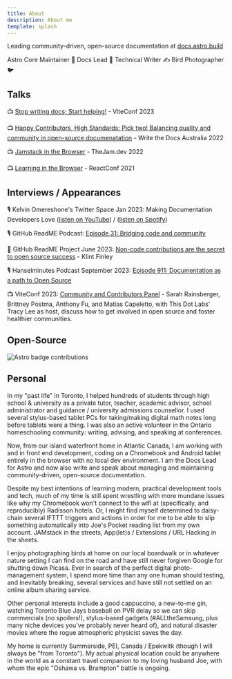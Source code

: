 ```yaml
---
title: About
description: About me
template: splash
---
```


Leading community-driven, open-source documentation at [docs.astro.build](https://docs.astro.build)

Astro Core Maintainer 🚀 Docs Lead 📑 Technical Writer ✍️ Bird Photographer 🐦

## Talks

📺 [Stop writing docs; Start helping!](https://www.youtube.com/watch?v=jcpkVJr-rUw&list=PLqGQbXn_GDmkOsHI7-Wrbv1GgAA4tJZhg&index=26) - ViteConf 2023

📺 [Happy Contributors, High Standards: Pick two! Balancing quality and community in open-source documenatation](https://www.youtube.com/watch?v=emgFALmCyrY) - Write the Docs Australia 2022

📺 [Jamstack in the Browser](https://www.youtube.com/watch?v=tmKlWSIJbuo) - TheJam.dev 2022

📺 [Learning in the Browser](https://www.youtube.com/watch?v=5X-WEQflCL0) - ReactConf 2021





## Interviews / Appearances

🎙️ Kelvin Omereshone's Twitter Space Jan 2023: Making Documentation Developers Love ([listen on YouTube](https://www.youtube.com/watch?v=YW4IfoJM30g)) / ([listen on Spotify](https://open.spotify.com/episode/5QYkgKtsneWhUAebPahIRJ?si=bfTpykAZRLWVBE3wvQiuzQ))

🎙️ GitHub ReadME Podcast: [Episode 31: Bridging code and community](https://github.com/readme/podcast/code-and-community)

📰 GitHub ReadME Project June 2023: [Non-code contributions are the secret to open source success](https://github.com/readme/featured/open-source-non-code-contributions) - Klint Finley

🎙️ Hanselminutes Podcast September 2023: [Episode 911: Documentation as a path to Open Source](https://www.hanselminutes.com/911/documentation-as-a-path-to-open-source-with-sarah-rainsberger)

📺 ViteConf 2023: [Community and Contributors Panel](https://www.youtube.com/watch?v=rqB7hy5lcmc&list=PLqGQbXn_GDmkOsHI7-Wrbv1GgAA4tJZhg&index=29) - Sarah Rainsberger, Brittney Postma, Anthony Fu, and Matias Capeletto, with This Dot Labs' Tracy Lee as host, discuss how to get involved in open source and foster healthier communities.

## Open-Source

![Astro badge contributions](https://astro.badg.es/v1/contributor/sarah11918.svg)

## Personal

In my "past life" in Toronto, I helped hundreds of students through high school & university as a private tutor, teacher, academic advisor, school administrator and guidance / university admissions counsellor. I used several stylus-based tablet PCs for taking/making digital math notes long before tablets were a thing. I was also an active volunteer in the Ontario homeschooling community: writing, advising, and speaking at conferences.

Now, from our island waterfront home in Atlantic Canada, I am working with and in front end development, coding on a Chromebook and Android tablet entirely in the browser with no local dev environment. I am the Docs Lead for Astro and now also write and speak about managing and maintaining community-driven, open-source documentation.

Despite my best intentions of learning modern, practical development tools and tech, much of my time is still spent wrestling with more mundane issues like why my Chromebook won't connect to the wifi at (specifically, and reproducibly) Radisson hotels. Or, I might find myself determined to daisy-chain several IFTTT triggers and actions in order for me to be able to slip something automatically into Joe's Pocket reading list from my own account. JAMstack in the streets, App(let)s / Extensions / URL Hacking in the sheets.

I enjoy photographing birds at home on our local boardwalk or in whatever nature setting I can find on the road and have still never forgiven Google for shutting down Picasa. Ever in search of the perfect digital photo-management system, I spend more time than any one human should testing, and inevitably breaking, several services and have still not settled on an online album sharing service.

Other personal interests include a good cappuccino, a new-to-me gin, watching Toronto Blue Jays baseball on PVR delay so we can skip commercials (no spoilers!), stylus-based gadgets (#ALLtheSamsung, plus many niche devices you've probably never heard of), and natural disaster movies where the rogue atmospheric physicist saves the day.

My home is currently Summerside, PEI, Canada / Epekwitk (though I will always be "from Toronto"). My actual physical location could be anywhere in the world as a constant travel companion to my loving husband Joe, with whom the epic "Oshawa vs. Brampton" battle is ongoing.